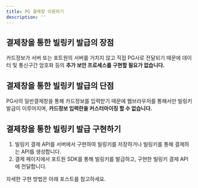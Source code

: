 ```yaml
---
title: PG 결제창 이용하기
description: ''
---
```





## **결제창을 통한 빌링키 발급의 장점**

카드정보가 서버 또는 포트원의 서버를 거치지 않고 직접 PG사로 전달되기 때문에 데이터 및 통신구간 암호화 등의 **추가 보안 프로세스를 구현할 필요가 없습니다.**

## 결제창을 통한 빌링키 발급의 단점

PG사의 일반결제창을 통해 카드정보를 입력받기 때문에 웹브라우저를 통해서만 빌링키 발급이 이루어지며, **카드정보 입력란을 커스터마이징 할 수 없습니다.**

## 결제창을 통한 빌링키 발급 구현하기

1. 빌링키 결제 API를 서버에서 구현하여 빌링키를 저장하거나 빌링키를 통해 결제하는 API를 생성합니다.
2. 결제 페이지에서 포트원 SDK를 통해 빌링키를 발급하고, 구현한 빌링키 결제 API에 전달합니다.

자세한 구현 방법은 아래 포스트를 참고하세요.

<ContentRef slug="/ko/1" />

<ContentRef slug="/ko/2" />
